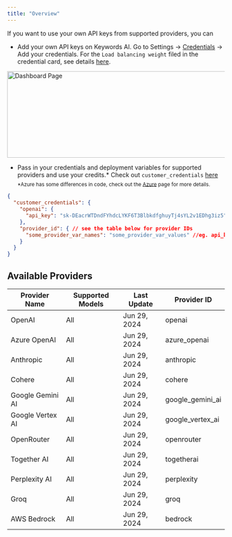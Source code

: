 ```yaml
---
title: "Overview"
---
```


If you want to use your own API keys from supported providers, you can 

- Add your own API keys on Keywords AI. Go to Settings -> [Credentials](https://platform.keywordsai.co/platform/api/credentials) -> Add your credentials.
<Note> For the `Load balancing weight` filed in the credential card, see details [here](/features/generation/load-balancing).</Note>
<img height="200" width="600"  src="/images/bring-own-key.png" alt="Dashboard Page"/>

- Pass in your credentials and deployment variables for supported providers and use your credits.*  Check out `customer_credentials` [here](/api-endpoints/proxy-endpoints/chat-completions) <br/>
<sub>*Azure has some differences in code, check out the [Azure](/integration/providers/azure) page for more details.</sub>

```json
{
  "customer_credentials": {
    "openai": {
      "api_key": "sk-DEacrWTDndFYhdcLYKF6T3BlbkdfghuyTj4sYL2v1EDhg3iz5",
    },
    "provider_id": { // see the table below for provider IDs
      "some_provider_var_names": "some_provider_var_values" //eg. api_key
    }
  }
}
```

## Available Providers
| Provider Name     | Supported Models | Last Update  |Provider ID        |
|-----|---|------|----|
| OpenAI            | All                | Jun 29, 2024 |   openai             |
| Azure OpenAI      | All                | Jun 29, 2024 | azure_openai       |
| Anthropic         | All                | Jun 29, 2024 | anthropic          |
| Cohere            | All                | Jun 29, 2024 | cohere             |
| Google Gemini AI  | All                | Jun 29, 2024  | google_gemini_ai   |
| Google Vertex AI  | All                | Jun 29, 2024  | google_vertex_ai   |
| OpenRouter        | All                | Jun 29, 2024 | openrouter         |
| Together AI       | All                | Jun 29, 2024 | togetherai         |
| Perplexity AI     | All                | Jun 29, 2024 | perplexity         |
| Groq              | All                | Jun 29, 2024  | groq               |
| AWS Bedrock        | All                | Jun 29, 2024  | bedrock            |
